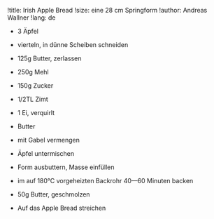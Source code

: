 !title: Irish Apple Bread
!size: eine 28 cm Springform
!author: Andreas Wallner
!lang: de

* 3 Äpfel
- vierteln, in dünne Scheiben schneiden

* 125g Butter, zerlassen
* 250g Mehl
* 150g Zucker
* 1/2TL Zimt
* 1 Ei, verquirlt
* Butter
- mit Gabel vermengen
- Äpfel untermischen
- Form ausbuttern, Masse einfüllen

+ im auf 180°C vorgeheizten Backrohr 40—60 Minuten backen

* 50g Butter, geschmolzen
- Auf das Apple Bread streichen